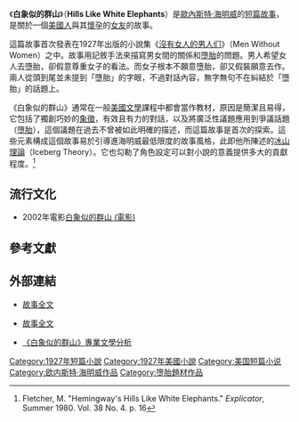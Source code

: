 《'''白象似的群山'''》（'''Hills Like White Elephants'''）是[[歐內斯特·海明威|歐內斯特·海明威]]的[[短篇故事|短篇故事]]，是關於一個[[美國人|美國人]]與其[[懷孕|懷孕]]的[[女友|女友]]的故事。

這篇故事首次發表在1927年出版的小說集《[[沒有女人的男人们|沒有女人的男人们]]》（Men Without Women）之中。故事用記敘手法來描寫男女間的關係和[[墮胎|墮胎]]的問題。男人希望女人去墮胎，卻假意尊重女子的看法。而女子根本不願意墮胎，卻又假裝願意去作。兩人從頭到尾並未提到「墮胎」的字眼，不過對話內容，無字無句不在糾結於「墮胎」的話題上。

《白象似的群山》通常在一般[[美國文學|美國文學]]課程中都會當作教材，原因是簡潔且易得，它包括了獨創巧妙的[[象徵主義|象徵]]，有效且有力的對話，以及將廣泛性議題應用到爭議話題（[[墮胎|墮胎]]），這個議題在過去不曾被如此明確的描述，而這篇故事是首次的探索。這些元素構成這個故事易於引導進海明威最低限度的故事風格，此即他所陳述的[[冰山理論|冰山理論]]（Iceberg Theory）。它也勾勒了角色設定可以對小說的意義提供多大的貢獻程度。<ref name="Fletcher">Fletcher, M. "Hemingway's Hills Like White Elephants." ''Explicator'', Summer 1980. Vol. 38 No. 4. p. 16</ref>

==流行文化==
*2002年電影[[白象似的群山_(電影)|白象似的群山 (電影)]]

==參考文獻==
<references/>

==外部連結==
*{{zh icon}}[http://www.millionbook.net/wg/h/haimingwei/dpxs/039.htm 故事全文] {{Wayback|url=http://www.millionbook.net/wg/h/haimingwei/dpxs/039.htm |date=20190904054329 }}
*{{en icon}}[https://web.archive.org/web/20081001205701/http://www.moonstar.com/~acpjr/Blackboard/Common/Stories/WhiteElephants.html 故事全文]
*{{en icon}}[http://www.gummyprint.com/blog/hills-like-white-elephants-literary-analysis/ 《白象似的群山》專業文學分析] {{Wayback|url=http://www.gummyprint.com/blog/hills-like-white-elephants-literary-analysis/ |date=20120107063013 }}

[[Category:1927年短篇小說|Category:1927年短篇小說]]
[[Category:1927年美國小說|Category:1927年美國小說]]
[[Category:美国短篇小说|Category:美国短篇小说]]
[[Category:欧内斯特·海明威作品|Category:欧内斯特·海明威作品]]
[[Category:墮胎題材作品|Category:墮胎題材作品]]